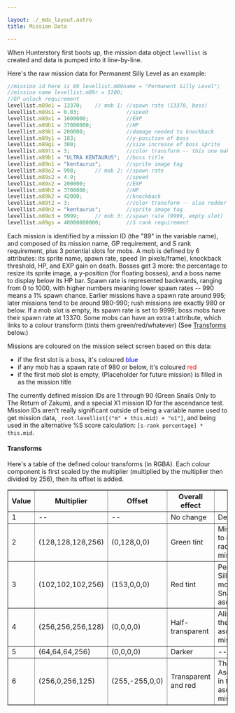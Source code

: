 ---

layout: ./_mdx_layout.astro
title: Mission Data

---

When Hunterstory first boots up, the mission data object `levellist` is created and data is pumped into it line-by-line.

Here's the raw mission data for Permanent Silly Level as an example:

```js
//mission id here is 89 levellist.m89name = "Permanent Silly Level";    
//mission name levellist.m89r = 1200;                
//GP unlock requirement 
levellist.m89o1 = 13370;    // mob 1: //spawn rate (13370, boss) 
levellist.m89s1 = 0.03;               //speed 
levellist.m89x1 = 1600000;            //EXP 
levellist.m89h1 = 37000000;           //HP 
levellist.m89k1 = 200000;             //damage needed to knockback 
levellist.m89y1 = 183;                //y-position of boss 
levellist.m89g1 = 300;                //size increase of boss sprite 
levellist.m89t1 = 3;                  //color transform -- this one makes it redder 
levellist.m89b1 = "ULTRA KENTAURUS";  //boss title 
levellist.m89n1 = "kentaurus";        //sprite image tag 
levellist.m89o2 = 998;      // mob 2: //spawn rate 
levellist.m89s2 = 4.9;                //speed 
levellist.m89x2 = 200000;             //EXP 
levellist.m89h2 = 3700000;            //HP 
levellist.m89k2 = 42000;              //knockback 
levellist.m89t2 = 3;                  //color transform -- also redder 
levellist.m89n2 = "kentaurus";        //sprite image tag 
levellist.m89o3 = 9999;     // mob 3: //spawn rate (9999, empty slot) 
levellist.m89gs = 40000000000;        //S rank requirement
```

Each mission is identified by a mission ID (the "89" in the variable name), and composed of its mission name, GP requirement, and S rank requirement, plus 3 potential slots for mobs. A mob is defined by 6 attributes: its sprite name, spawn rate, speed (in pixels/frame), knockback threshold, HP, and EXP gain on death. Bosses get 3 more: the percentage to resize its sprite image, a y-position (for floating bosses), and a boss name to display below its HP bar. Spawn rate is represented backwards, ranging from 0 to 1000, with higher numbers meaning lower spawn rates -- 990 means a 1% spawn chance. Earlier missions have a spawn rate around 995; later missions tend to be around 980-990; rush missions are exactly 980 or below. If a mob slot is empty, its spawn rate is set to 9999; boss mobs have their spawn rate at 13370. Some mobs can have an extra t attribute, which links to a colour transform (tints them green/red/whatever) (See [Transforms](#transforms) below.)

Missions are coloured on the mission select screen based on this data:
 * if the first slot is a boss, it's coloured <span style="color: #0000FF">blue</span>
 * if any mob has a spawn rate of 980 or below, it's coloured <span style="color: #FF0000">red</span>
 * if the first mob slot is empty, (Placeholder for future mission) is filled in as the mission title

The currently defined mission IDs are 1 through 90 (Green Snails Only to The Return of Zakum), and a special X1 mission ID for the ascendance test. Mission IDs aren't really significant outside of being a variable name used to get mission data, `_root.levellist[("m" + this.mid) + "o1"]`, and being used in the alternative %S score calculation: `[s-rank percentage] * this.mid`.

#### Transforms

Here's a table of the defined colour transforms (in RGBA). Each colour component is first scaled by the multiplier (multiplied by the multiplier then divided by 256), then its offset is added.

<table xmlns="http://www.w3.org/1999/xhtml" border="1" cellpadding="3" style="border-collapse:collapse;border-color:rgb(136,136,136)" data-table-local-id="table-2">
  <tbody>
    <tr>
      <th>Value</th>
      <th>Multiplier</th>
      <th>Offset</th>
      <th>Overall effect</th>
      <th>Use</th>
    </tr>
    <tr>
      <td>1</td>
      <td>--</td>
      <td>--</td>
      <td>No change</td>
      <td>Default</td>
    </tr>
    <tr>
      <td>2</td>
      <td>(128,128,128,256)</td>
      <td>(0,128,0,0)</td>
      <td>Green tint</td>
      <td>Missions 80 to 88, the radioactive missions</td>
    </tr>
    <tr>
      <td>3</td>
      <td>(102,102,102,256)</td>
      <td>(153,0,0,0)</td>
      <td>Red tint</td>
      <td>Permanent Silly Level mobs, Red Snail in ascendance</td>
    </tr>
    <tr>
      <td>4</td>
      <td>(256,256,256,128)</td>
      <td>(0,0,0,0)</td>
      <td>Half-transparent</td>
      <td>Alishar in the ascendance mission</td>
    </tr>
    <tr>
      <td>5</td>
      <td>(64,64,64,256)</td>
      <td>(0,0,0,0)</td>
      <td>Darker</td>
      <td>--</td>
    </tr>
    <tr>
      <td>6</td>
      <td>(256,0,256,125)</td>
      <td>(255,-255,0,0)</td>
      <td>Transparent and red</td>
      <td>The Ascendant in the ascendance mission</td>
    </tr>
  </tbody>
</table>